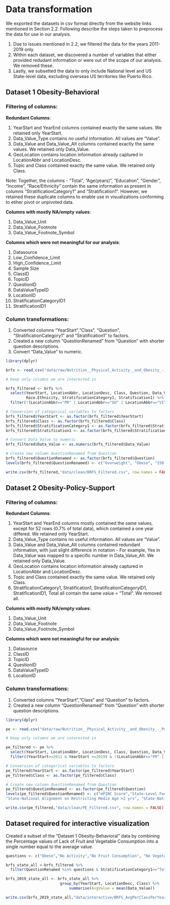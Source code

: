 # Data transformation

We exported the datasets in csv format directly from the website links mentioned in Section 2.2.
Following describe the steps taken to preprocess the data for use in our analysis.

1. Due to issues mentioned in 2.2, we filtered the data for the years 2011-2019 only.
2. Within each dataset, we discovered a number of variables that either provided redudant information or were out of the scope of our analysis. We removed these.
3. Lastly, we subsetted the data to only include National level and US State-level data, excluding overseas US territories like Puerto Rico. 

## Dataset 1 Obesity-Behavioral

### Filtering of columns:

**Redundant Columns**:

1. YearStart and YearEnd columns contained exactly the same values. We retained only YearStart.
2. Data_Value_Type contains no useful information. All values are "Value". 
3. Data_Value and Data_Value_Alt columns contained exactly the same values. We retained only Data_Value.
4. GeoLocation contains location information already captured in LocationAbbr and LocationDesc.
5. Topic and Class contained exactly the same value. We retained only Class.

Note: Together, the columns - "Total", "Age(years)", "Education", "Gender", "Income", "Race/Ethnicity" contain the same information as present in columns "StratificationCategory1" and "Stratification1". However, we retained these duplicate columns to enable use in visualizations conforming to etiher pivot or unpivoted data.

**Columns with mostly NA/empty values**:

1. Data_Value_Unit
2. Data_Value_Footnote
3. Data_Value_Footnote_Symbol

**Columns which were not meaningful for our analysis**:

1. Datasource
2. Low_Confidence_Limit
3. High_Confidence_Limit
4. Sample Size
5. ClassID
6. TopicID
7. QuestionID
8. DataValueTypeID
9. LocationID
10. StratificationCategoryID1
11. StratificationID1

### Column transformations:

1. Converted columns "YearStart","Class", "Question", "StratificationCategory1" and "Stratification1" to factors.
2. Created a new column "QuestionRenamed" from "Question" with shorter question descriptions.
3. Convert "Data_Value" to numeric.

```r

library(dplyr)

brfs <- read.csv("data/raw/Nutrition__Physical_Activity__and_Obesity_-_Behavioral_Risk_Factor_Surveillance_System.csv")

# Keep only columns we are interested in

brfs_filtered <- brfs %>%
  select(YearStart, LocationAbbr, LocationDesc, Class, Question, Data_Value, Total, Age.years., Education, Gender, Income,
         Race.Ethnicity, StratificationCategory1, Stratification1) %>%
  filter(!(LocationAbbr=="PR" | LocationAbbr=="GU" | LocationAbbr=="VI")) 

# Conversion of categorical variables to factors
brfs_filtered$YearStart <- as.factor(brfs_filtered$YearStart)
brfs_filtered$Class <- as.factor(brfs_filtered$Class)
brfs_filtered$StratificationCategory1 <- as.factor(brfs_filtered$StratificationCategory1)
brfs_filtered$Stratification1 <- as.factor(brfs_filtered$Stratification1)

# Convert Data_Value to numeric
brfs_filtered$Data_Value <- as.numeric(brfs_filtered$Data_Value)

# Create new column QuestionRenamed from Question
brfs_filtered$QuestionRenamed <- as.factor(brfs_filtered$Question)
levels(brfs_filtered$QuestionRenamed) <- c("Overweight", "Obese", "150 mins Moderate", "150 min Moderate & Muscle Strengthening", "300 min Moderate", "Muscle Strengthening", "No Activity", "No Fruit Consumption", "No Vegetable Consumption")

write.csv(brfs_filtered,"data/clean/BRFS_Filtered.csv", row.names = FALSE)

```

## Dataset 2 Obesity-Policy-Support

### Filtering of columns:

**Redundant Columns**:

1. YearStart and YearEnd columns mostly contained the same values, except for 52 rows (0.7% of total data), which contained a one year differed. We retained only YearStart.
2. Data_Value_Type contains no useful information. All values are "Value". 
3. Data_Value and Data_Value_Alt columns contained redundant information, with just slight difference in notation - For example, Yes in Data_Value was mapped to a specific number in Data_Value_Alt. We retained only Data_Value.
4. GeoLocation contains location information already captured in LocationAbbr and LocationDesc.
5. Topic and Class contained exactly the same value. We retained only Class.
6. StratificationCategory1, Stratification1, StratificationCategoryID1, StratificationID1, Total all contain the same value = "Total". We removed all.

**Columns with mostly NA/empty values**:

1. Data_Value_Unit
2. Data_Value_Footnote
3. Data_Value_Footnote_Symbol

**Columns which were not meaningful for our analysis**:

1. Datasource
2. ClassID
3. TopicID
4. QuestionID
5. DataValueTypeID
6. LocationID

### Column transformations:

1. Converted columns "YearStart","Class" and "Question" to factors.
2. Created a new column "QuestionRenamed" from "Question" with shorter question descriptions.

```r

library(dplyr)

pe <- read.csv("data/raw/Nutrition__Physical_Activity__and_Obesity_-_Policy_and_Environmental_Data.csv")

# Keep only columns we are interested in

pe_filtered <- pe %>%
  select(YearStart, LocationAbbr, LocationDesc, Class, Question, Data_Value) %>%
  filter((YearStart>=2011 & YearStart <=2019) & !(LocationAbbr=="PR" | LocationAbbr=="GU" | LocationAbbr=="VI")) 

# Conversion of categorical variables to factors
pe_filtered$YearStart <- as.factor(pe_filtered$YearStart)
pe_filtered$Class <- as.factor(pe_filtered$Class)

# Create new column QuestionRenamed from Question
pe_filtered$QuestionRenamed <- as.factor(pe_filtered$Question)
levels(pe_filtered$QuestionRenamed) <- c("mPINC Score","State-Level Food Policy Council","Farmers Market Count" , "Food Hubs Count", "IBCLCs Count","La Leche Leaders Count", "Local Food Policy Council Count", "Percent of SNAP Farmers Markets", "Percent of WIC Farmers Markets" , "Percent of BFHI births", "Percent Sec Schools Allowing Soda Purchase", "Percent Sec Schools Allowing Sports Drink", "Percent of Sec Schools Offering Salad Bar", "Percent People Living 1/2 Mile of a Park", "Percent of Youth with Activity Areas Nearby", "State-National Alignment on Avoiding Sugar Regulations",
"State-National Alignment on Restricting Media Age >2 yrs", "State-National Alignment on Physical Activity for Preschoolers" , "State-National Alignment on Prohibiting Media Age <=2 yrs","State-National Alignment on Fruit Serving  Regulations","State-National Alignment on Vegetable Serving Regulations","Complete Streets Policy","State Guidance on Policies for School Activity Facilities","State Guidance on Policies for School Recess","State Guidance on Policies for Time Spent in Activity During PE Class","State Guidance on Commuting to School by Walk or Bike","State-Level Farm to School/Preschool Policy")

write.csv(pe_filtered,"data/clean/PE_Filtered.csv", row.names = FALSE)

```

## Dataset required for interactive visualization

Created a subset of the "Dataset 1 Obesity-Behavioral" data by combining the Percentage values of Lack of Fruit and Vegetable Consumption into a single number equal to the average value. 

```r

questions <- c("Obese","No Activity","No Fruit Consumption", "No Vegetable Consumption")

brfs_state_all <-brfs_filtered %>%
  filter(QuestionRenamed %in% questions & StratificationCategory1=="Total") 

brfs_2019_state_all <- brfs_state_all %>% 
                        group_by(YearStart, LocationDesc, Class) %>% 
                            summarise(AvgValue = mean(Data_Value))

write.csv(brfs_2019_state_all,"data/interactive/BRFS_AvgPerClassPerYear.csv", row.names = FALSE)

```
